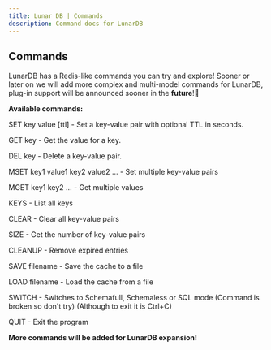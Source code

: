 ```yaml
---
title: Lunar DB | Commands
description: Command docs for LunarDB
---
```


## Commands

LunarDB has a Redis-like commands you can try and explore! Sooner or later on
we will add more complex and multi-model commands for LunarDB, plug-in support will
be announced sooner in the **future**!🤖

**Available commands:**

SET key value [ttl] - Set a key-value pair with optional TTL in seconds.

GET key - Get the value for a key.

DEL key - Delete a key-value pair.

MSET key1 value1 key2 value2 ... - Set multiple key-value pairs

MGET key1 key2 ... - Get multiple values

KEYS - List all keys

CLEAR - Clear all key-value pairs

SIZE - Get the number of key-value pairs

CLEANUP - Remove expired entries

SAVE filename - Save the cache to a file

LOAD filename - Load the cache from a file

SWITCH - Switches to Schemafull, Schemaless or SQL mode (Command is broken so don't try)
(Although to exit it is Ctrl+C)

QUIT - Exit the program

**More commands will be added for LunarDB expansion!**